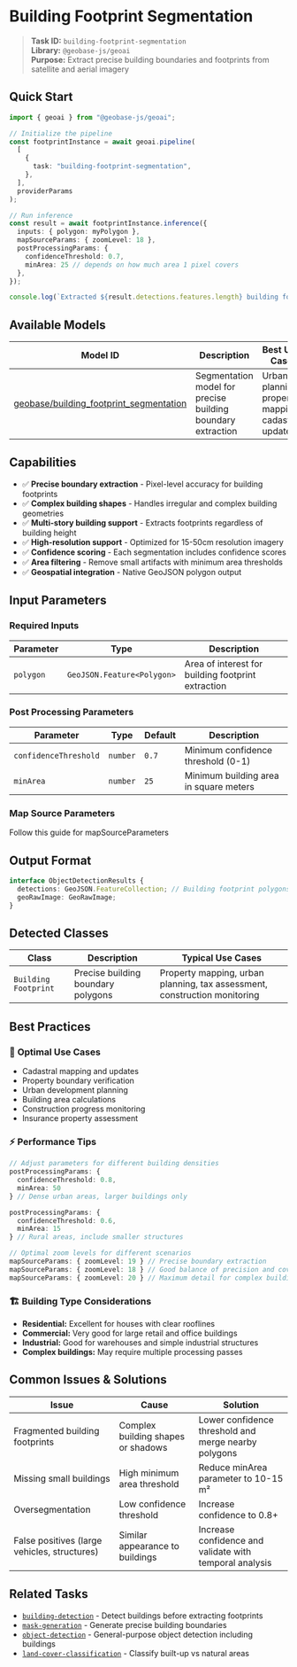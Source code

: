 # Building Footprint Segmentation

> **Task ID:** `building-footprint-segmentation`  
> **Library:** `@geobase-js/geoai`  
> **Purpose:** Extract precise building boundaries and footprints from satellite and aerial imagery

## Quick Start

```typescript
import { geoai } from "@geobase-js/geoai";

// Initialize the pipeline
const footprintInstance = await geoai.pipeline(
  [
    {
      task: "building-footprint-segmentation",
    },
  ],
  providerParams
);

// Run inference
const result = await footprintInstance.inference({
  inputs: { polygon: myPolygon },
  mapSourceParams: { zoomLevel: 18 },
  postProcessingParams: { 
    confidenceThreshold: 0.7,
    minArea: 25 // depends on how much area 1 pixel covers
  },
});

console.log(`Extracted ${result.detections.features.length} building footprints`);
```

## Available Models

| Model ID | Description | Best Use Case |
|----------|-------------|---------------|
| [geobase/building_footprint_segmentation](https://huggingface.co/geobase/building_footprint_segmentation) | Segmentation model for precise building boundary extraction | Urban planning, property mapping, cadastral updates |

## Capabilities

- ✅ **Precise boundary extraction** - Pixel-level accuracy for building footprints
- ✅ **Complex building shapes** - Handles irregular and complex building geometries
- ✅ **Multi-story building support** - Extracts footprints regardless of building height
- ✅ **High-resolution support** - Optimized for 15-50cm resolution imagery
- ✅ **Confidence scoring** - Each segmentation includes confidence scores
- ✅ **Area filtering** - Remove small artifacts with minimum area thresholds
- ✅ **Geospatial integration** - Native GeoJSON polygon output

## Input Parameters

### Required Inputs

| Parameter | Type | Description |
|-----------|------|-------------|
| `polygon` | `GeoJSON.Feature<Polygon>` | Area of interest for building footprint extraction |

### Post Processing Parameters

| Parameter | Type | Default | Description |
|-----------|------|---------|-------------|
| `confidenceThreshold` | `number` | `0.7` | Minimum confidence threshold (0-1) |
| `minArea` | `number` | `25` | Minimum building area in square meters |

<!-- Todo : update the map source guide link -->
### Map Source Parameters
Follow this guide for mapSourceParameters 

## Output Format

```typescript
interface ObjectDetectionResults {
  detections: GeoJSON.FeatureCollection; // Building footprint polygons
  geoRawImage: GeoRawImage;
}
```

## Detected Classes

| Class | Description | Typical Use Cases |
|-------|-------------|-------------------|
| `Building Footprint` | Precise building boundary polygons | Property mapping, urban planning, tax assessment, construction monitoring |

## Best Practices

### 🎯 **Optimal Use Cases**

- Cadastral mapping and updates
- Property boundary verification
- Urban development planning
- Building area calculations
- Construction progress monitoring
- Insurance property assessment

### ⚡ **Performance Tips**

```typescript
// Adjust parameters for different building densities
postProcessingParams: { 
  confidenceThreshold: 0.8,
  minArea: 50 
} // Dense urban areas, larger buildings only

postProcessingParams: { 
  confidenceThreshold: 0.6,
  minArea: 15 
} // Rural areas, include smaller structures

// Optimal zoom levels for different scenarios
mapSourceParams: { zoomLevel: 19 } // Precise boundary extraction
mapSourceParams: { zoomLevel: 18 } // Good balance of precision and coverage
mapSourceParams: { zoomLevel: 20 } // Maximum detail for complex buildings
```

### 🏗️ **Building Type Considerations**

- **Residential:** Excellent for houses with clear rooflines
- **Commercial:** Very good for large retail and office buildings
- **Industrial:** Good for warehouses and simple industrial structures
- **Complex buildings:** May require multiple processing passes
<!-- 
## Example Use Cases

### Cadastral Mapping
```typescript
// Extract building footprints for property mapping
const propertyPolygon = createPropertyBounds();
const result = await footprintInstance.inference({
  inputs: { polygon: propertyPolygon },
  mapSourceParams: { zoomLevel: 19 },
  postProcessingParams: { 
    confidenceThreshold: 0.8,
    minArea: 20
  }
});

const propertyAnalysis = {
  buildingCount: result.detections.features.length,
  totalBuildingArea: result.detections.features.reduce(
    (sum, building) => sum + building.properties.area, 0
  ),
  buildingCoverage: calculateCoverageRatio(result.detections, propertyPolygon),
  largestBuilding: findLargestBuilding(result.detections.features)
};
```

### Urban Development Planning
```typescript
// Analyze existing building footprints for development planning
const developmentArea = createDevelopmentBounds();
const result = await footprintInstance.inference({
  inputs: { polygon: developmentArea },
  mapSourceParams: { zoomLevel: 18 },
  postProcessingParams: { 
    confidenceThreshold: 0.75,
    minArea: 30
  }
});

const developmentAnalysis = {
  existingBuildingDensity: result.detections.features.length / calculateAreaKm2(developmentArea),
  developableArea: calculateDevelopableArea(developmentArea, result.detections),
  setbackCompliance: checkSetbackRequirements(result.detections, developmentArea),
  zoningSummary: analyzeZoningCompliance(result.detections)
};
```

### Construction Monitoring
```typescript
// Monitor construction progress over time
const constructionSite = createConstructionBounds();
const [beforeConstruction, afterConstruction] = await Promise.all([
  footprintInstance.inference({
    inputs: { polygon: constructionSite },
    mapSourceParams: { 
      zoomLevel: 19,
      timestamp: "before-construction"
    }
  }),
  footprintInstance.inference({
    inputs: { polygon: constructionSite },
    mapSourceParams: { 
      zoomLevel: 19,
      timestamp: "after-construction"
    }
  })
]);

const constructionProgress = {
  originalBuildingCount: beforeConstruction.detections.features.length,
  currentBuildingCount: afterConstruction.detections.features.length,
  newConstructionArea: calculateNewBuildingArea(beforeConstruction.detections, afterConstruction.detections),
  demolishedArea: calculateDemolishedArea(beforeConstruction.detections, afterConstruction.detections)
};
```

### Property Assessment
```typescript
// Calculate property metrics for assessment purposes
const assessmentArea = createAssessmentBounds();
const result = await footprintInstance.inference({
  inputs: { polygon: assessmentArea },
  mapSourceParams: { zoomLevel: 19 },
  postProcessingParams: { 
    confidenceThreshold: 0.8,
    minArea: 25
  }
});

const propertyMetrics = result.detections.features.map(building => ({
  footprintArea: building.properties.area,
  perimeter: calculatePerimeter(building.geometry),
  shapeComplexity: calculateShapeComplexity(building.geometry),
  orientation: calculateBuildingOrientation(building.geometry),
  estimatedFloors: estimateFloorCount(building.properties.area),
  propertyValue: estimatePropertyValue(building)
}));
```

## Advanced Features

### Building Shape Analysis
```typescript
// Analyze building geometry characteristics
const analyzeBuildingShapes = (footprints: GeoJSON.FeatureCollection) => {
  return footprints.features.map(building => {
    const area = building.properties.area;
    const perimeter = calculatePerimeter(building.geometry);
    const boundingBox = getBoundingBox(building.geometry);
    
    return {
      ...building,
      properties: {
        ...building.properties,
        compactness: (4 * Math.PI * area) / (perimeter * perimeter),
        rectangularity: area / calculateBoundingBoxArea(boundingBox),
        elongation: calculateElongationRatio(boundingBox),
        complexity: calculateVertexComplexity(building.geometry)
      }
    };
  });
};
```

### Footprint Simplification
```typescript
// Simplify building footprints for different use cases
const simplifyFootprints = (footprints: GeoJSON.FeatureCollection, tolerance: number) => {
  return {
    type: "FeatureCollection",
    features: footprints.features.map(building => ({
      ...building,
      geometry: simplifyPolygon(building.geometry, tolerance)
    }))
  };
};

// Different simplification levels
const simplified = {
  high_detail: simplifyFootprints(result.detections, 0.1), // 10cm tolerance
  medium_detail: simplifyFootprints(result.detections, 0.5), // 50cm tolerance
  low_detail: simplifyFootprints(result.detections, 1.0)  // 1m tolerance
};
```

### Quality Assessment
```typescript
// Assess footprint quality and reliability
const assessFootprintQuality = (footprints: GeoJSON.FeatureCollection) => {
  return footprints.features.map(building => {
    const area = building.properties.area;
    const confidence = building.properties.confidence;
    const perimeter = calculatePerimeter(building.geometry);
    const vertices = getVertexCount(building.geometry);
    
    let qualityScore = confidence * 0.4; // Base confidence
    
    // Penalize very small or very large buildings
    if (area > 50 && area < 5000) qualityScore += 0.2;
    
    // Reward reasonable vertex counts
    if (vertices >= 4 && vertices <= 20) qualityScore += 0.2;
    
    // Penalize highly irregular shapes
    const compactness = (4 * Math.PI * area) / (perimeter * perimeter);
    if (compactness > 0.3) qualityScore += 0.2;
    
    return {
      ...building,
      properties: {
        ...building.properties,
        qualityScore: Math.min(1.0, qualityScore)
      }
    };
  });
};
``` -->

## Common Issues & Solutions

| Issue | Cause | Solution |
|-------|-------|----------|
| Fragmented building footprints | Complex building shapes or shadows | Lower confidence threshold and merge nearby polygons |
| Missing small buildings | High minimum area threshold | Reduce minArea parameter to 10-15 m² |
| Oversegmentation | Low confidence threshold | Increase confidence to 0.8+ |
| False positives (large vehicles, structures) | Similar appearance to buildings | Increase confidence and validate with temporal analysis |

## Related Tasks

- [`building-detection`](./building-detection.md) - Detect buildings before extracting footprints
- [`mask-generation`](./mask-generation.md) - Generate precise building boundaries
- [`object-detection`](./object-detection.md) - General-purpose object detection including buildings
- [`land-cover-classification`](./land-cover-classification.md) - Classify built-up vs natural areas
